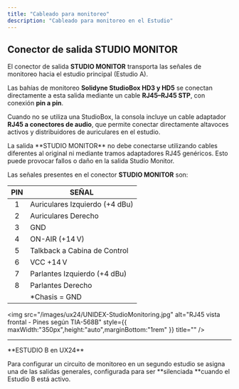 ```yaml
---
title: "Cableado para monitoreo"
description: "Cableado para monitoreo en el Estudio"
---
```


## Conector de salida STUDIO MONITOR

El conector de salida **STUDIO MONITOR** transporta las señales de monitoreo hacia el estudio principal (Estudio A).

Las bahías de monitoreo **Solidyne StudioBox HD3 y HD5** se conectan directamente a esta salida mediante un cable **RJ45–RJ45 STP**, con conexión **pin a pin**.

Cuando no se utiliza una StudioBox, la consola incluye un cable adaptador **RJ45 a conectores de audio**, que permite conectar directamente altavoces activos y distribuidores de auriculares en el estudio.

<Warning>
  La salida **STUDIO MONITOR** no debe conectarse utilizando cables diferentes al original ni mediante tramos adaptadores RJ45 genéricos. Esto puede provocar fallos o daño en la salida Studio Monitor.
</Warning>

Las señales presentes en el conector **STUDIO MONITOR** son:

| **PIN** | **SEÑAL**                       |
| :-----: | ------------------------------- |
| 1       | Auriculares Izquierdo (\+4 dBu) |
| 2       | Auriculares Derecho             |
| 3       | GND                             |
| 4       | ON-AIR (\+14 V)                 |
| 5       | Talkback a Cabina de Control    |
| 6       | VCC \+14 V                      |
| 7       | Parlantes Izquierdo (\+4 dBu)   |
| 8       | Parlantes Derecho               |
|         | \*Chasis = GND                  |

<img
  src="/images/ux24/UNIDEX-StudioMonitoring.jpg"
  alt="RJ45 vista frontal - Pines según TIA-568B"
  style={{ maxWidth:"350px",height:"auto",marginBottom:"1rem" }}
  title=""
/>

---

<Info>
  **ESTUDIO B en UX24**

  Para configurar un circuito de monitoreo en un segundo estudio se asigna una de las salidas generales, configurada para ser **silenciada **cuando el Estudio B está activo.
</Info>